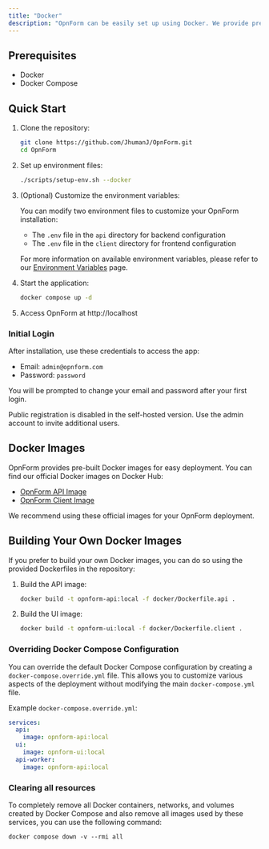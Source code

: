 ```yaml
---
title: "Docker"
description: "OpnForm can be easily set up using Docker. We provide pre-built images on Docker Hub, which is the recommended method for most users."
---
```



<CloudVersion/>

## Prerequisites

- Docker
- Docker Compose

## Quick Start

1. Clone the repository:

   ```bash
   git clone https://github.com/JhumanJ/OpnForm.git
   cd OpnForm
   ```

2. Set up environment files:

   ```bash
   ./scripts/setup-env.sh --docker
   ```

3. (Optional) Customize the environment variables:
   
   You can modify two environment files to customize your OpnForm installation:
   - The `.env` file in the `api` directory for backend configuration
   - The `.env` file in the `client` directory for frontend configuration

   For more information on available environment variables, please refer to our [Environment Variables](/configuration/environment-variables) page.

4. Start the application:

   ```bash
   docker compose up -d
   ```

5. Access OpnForm at http://localhost


### Initial Login

After installation, use these credentials to access the app:

-   Email: `admin@opnform.com`
-   Password: `password`

You will be prompted to change your email and password after your first login.

<Note>Public registration is disabled in the self-hosted version. Use the admin account to invite additional users.</Note>

## Docker Images

OpnForm provides pre-built Docker images for easy deployment. You can find our official Docker images on Docker Hub:

- [OpnForm API Image](https://hub.docker.com/r/jhumanj/opnform-api)
- [OpnForm Client Image](https://hub.docker.com/r/jhumanj/opnform-client)

We recommend using these official images for your OpnForm deployment.


## Building Your Own Docker Images

If you prefer to build your own Docker images, you can do so using the provided Dockerfiles in the repository:

1. Build the API image:
   ```bash
   docker build -t opnform-api:local -f docker/Dockerfile.api .
   ```

2. Build the UI image:
   ```bash
   docker build -t opnform-ui:local -f docker/Dockerfile.client .
   ```

### Overriding Docker Compose Configuration

You can override the default Docker Compose configuration by creating a `docker-compose.override.yml` file. This allows you to customize various aspects of the deployment without modifying the main `docker-compose.yml` file.

Example `docker-compose.override.yml`:

```yaml
services:
  api:
    image: opnform-api:local
  ui:
    image: opnform-ui:local
  api-worker:
    image: opnform-api:local
```


### Clearing all resources

To completely remove all Docker containers, networks, and volumes created by Docker Compose and also remove all images used by these services, you can use the following command:

```
docker compose down -v --rmi all
```
